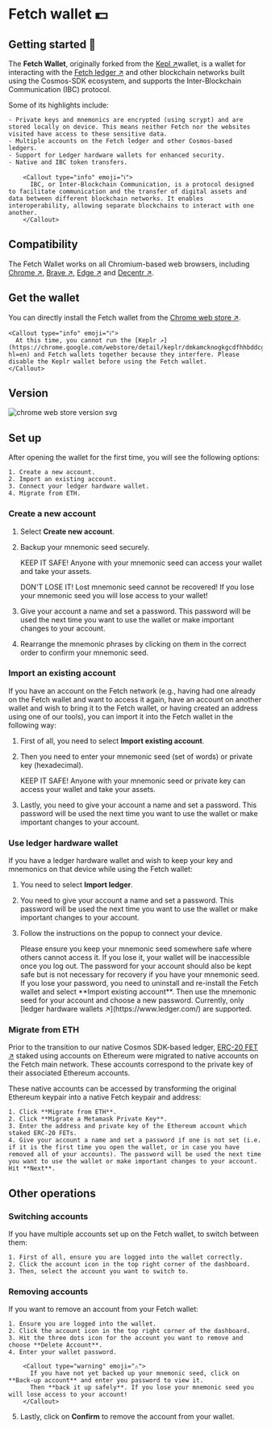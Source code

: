 
# Fetch wallet 💵

## Getting started 🎯

The **Fetch Wallet**, originally forked from the [Kepl ↗️](https://github.com/chainapsis/keplr-wallet)wallet, is a wallet for interacting with the [Fetch ledger ↗️](/concepts/fetch-network/ledger/intro) and other blockchain networks built using the Cosmos-SDK ecosystem, and supports the Inter-Blockchain Communication (IBC) protocol.

Some of its highlights include:

    - Private keys and mnemonics are encrypted (using scrypt) and are stored locally on device. This means neither Fetch nor the websites visited have access to these sensitive data.
    - Multiple accounts on the Fetch ledger and other Cosmos-based ledgers.
    - Support for Ledger hardware wallets for enhanced security.
    - Native and IBC token transfers.

        <Callout type="info" emoji="ℹ️">
          IBC, or Inter-Blockchain Communication, is a protocol designed to facilitate communication and the transfer of digital assets and data between different blockchain networks. It enables interoperability, allowing separate blockchains to interact with one another.
        </Callout>

## Compatibility

The Fetch Wallet works on all Chromium-based web browsers, including [Chrome ↗️](https://www.google.com/chrome/), [Brave ↗️](https://brave.com/), [Edge ↗️](https://www.microsoft.com/edge) and [Decentr ↗️](https://decentr.net/).

## Get the wallet

You can directly install the Fetch wallet from the [Chrome web store ↗️](https://chrome.google.com/webstore/detail/fetchai-network-wallet/ellkdbaphhldpeajbepobaecooaoafpg/related?hl=en-GB).

    <Callout type="info" emoji="ℹ️">
      At this time, you cannot run the [Keplr ↗️](https://chrome.google.com/webstore/detail/keplr/dmkamcknogkgcdfhhbddcghachkejeap?hl=en) and Fetch wallets together because they interfere. Please disable the Keplr wallet before using the Fetch wallet.
    </Callout>

## Version

![chrome web store version svg](https://img.shields.io/chrome-web-store/v/ellkdbaphhldpeajbepobaecooaoafpg)

## Set up

After opening the wallet for the first time, you will see the following options:

    1. Create a new account.
    2. Import an existing account.
    3. Connect your ledger hardware wallet.
    4. Migrate from ETH.

### Create a new account

1. Select **Create new account**.
2. Backup your mnemonic seed securely.

    <Callout type="warning" emoji="⚠️">
      KEEP IT SAFE! Anyone with your mnemonic seed can access your wallet and take your assets.

      DON'T LOSE IT! Lost mnemonic seed cannot be recovered! If you lose your mnemonic seed you will lose access to your wallet!
    </Callout>

3. Give your account a name and set a password. This password will be used the next time you want to use the wallet or make important changes to your account.
4. Rearrange the mnemonic phrases by clicking on them in the correct order to confirm your mnemonic seed.

### Import an existing account

If you have an account on the Fetch network (e.g., having had one already on the Fetch wallet and want to access it again, have an account on another wallet and wish to bring it to the Fetch wallet, or having created an address using one of our tools), you can import it into the Fetch wallet in the following way:

1. First of all, you need to select **Import existing account**.
2. Then you need to enter your mnemonic seed (set of words) or private key (hexadecimal).

    <Callout type="warning" emoji="⚠️">
      KEEP IT SAFE! Anyone with your mnemonic seed or private key can access your wallet and take your assets.
    </Callout>

3. Lastly, you need to give your account a name and set a password. This password will be used the next time you want to use the wallet or make important changes to your account.

### Use ledger hardware wallet

If you have a ledger hardware wallet and wish to keep your key and mnemonics on that device while using the Fetch wallet:

1. You need to select **Import ledger**.
2. You need to give your account a name and set a password. This password will be used the next time you want to use the wallet or make important changes to your account.
3. Follow the instructions on the popup to connect your device.

    <Callout type="warning" emoji="⚠️">
      Please ensure you keep your mnemonic seed somewhere safe where others cannot access it. If you lose it, your wallet will be inaccessible once you log out. The password for your account should also be kept safe but is not necessary for recovery if you have your mnemonic seed.
    </Callout>

    <Callout type="info" emoji="ℹ️">
      If you lose your password, you need to uninstall and re-install the Fetch wallet and select **Import existing account**. Then use the mnemonic seed for your account and choose a new password.
    </Callout>

    <Callout type="warning" emoji="⚠️">
      Currently, only [ledger hardware wallets ↗️](https://www.ledger.com/) are supported.
    </Callout>

### Migrate from ETH

Prior to the transition to our native Cosmos SDK-based ledger, [ERC-20 FET ↗️](/concepts/fetch-network/native-and-erc20-fet-tokens) staked using accounts on Ethereum were migrated to native accounts on the Fetch main network. These accounts correspond to the private key of their associated Ethereum accounts.

These native accounts can be accessed by transforming the original Ethereum keypair into a native Fetch keypair and address:

    1. Click **Migrate from ETH**.
    2. Click **Migrate a Metamask Private Key**.
    3. Enter the address and private key of the Ethereum account which staked ERC-20 FETs.
    4. Give your account a name and set a password if one is not set (i.e. if it is the first time you open the wallet, or in case you have removed all of your accounts). The password will be used the next time you want to use the wallet or make important changes to your account. Hit **Next**.

## Other operations

### Switching accounts

If you have multiple accounts set up on the Fetch wallet, to switch between them:

    1. First of all, ensure you are logged into the wallet correctly.
    2. Click the account icon in the top right corner of the dashboard.
    3. Then, select the account you want to switch to.

### Removing accounts

If you want to remove an account from your Fetch wallet:

    1. Ensure you are logged into the wallet.
    2. Click the account icon in the top right corner of the dashboard.
    3. Hit the three dots icon for the account you want to remove and choose **Delete Account**.
    4. Enter your wallet password.

        <Callout type="warning" emoji="⚠️">
          If you have not yet backed up your mnemonic seed, click on **Back-up account** and enter you password to view it.
          Then **back it up safely**. If you lose your mnemonic seed you will lose access to your account!
        </Callout>

5. Lastly, click on **Confirm** to remove the account from your wallet.

